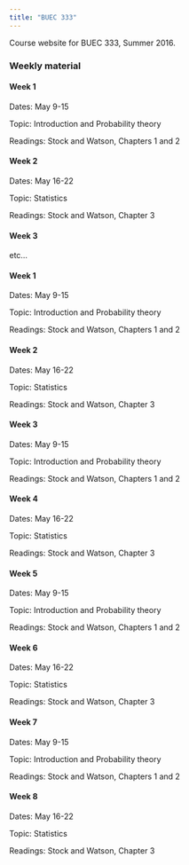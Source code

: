 ```yaml
---
title: "BUEC 333"
---
```


Course website for BUEC 333, Summer 2016.


### Weekly material {.tabset .tabset-pills}

#### Week 1

Dates: May 9-15

Topic: Introduction and Probability theory

Readings: Stock and Watson, Chapters 1 and 2

#### Week 2

Dates: May 16-22

Topic: Statistics

Readings: Stock and Watson, Chapter 3

#### Week 3

etc... 

#### Week 1

Dates: May 9-15

Topic: Introduction and Probability theory

Readings: Stock and Watson, Chapters 1 and 2

#### Week 2

Dates: May 16-22

Topic: Statistics

Readings: Stock and Watson, Chapter 3

#### Week 3

Dates: May 9-15

Topic: Introduction and Probability theory

Readings: Stock and Watson, Chapters 1 and 2

#### Week 4

Dates: May 16-22

Topic: Statistics

Readings: Stock and Watson, Chapter 3

#### Week 5

Dates: May 9-15

Topic: Introduction and Probability theory

Readings: Stock and Watson, Chapters 1 and 2

#### Week 6

Dates: May 16-22

Topic: Statistics

Readings: Stock and Watson, Chapter 3

#### Week 7

Dates: May 9-15

Topic: Introduction and Probability theory

Readings: Stock and Watson, Chapters 1 and 2

#### Week 8

Dates: May 16-22

Topic: Statistics

Readings: Stock and Watson, Chapter 3
